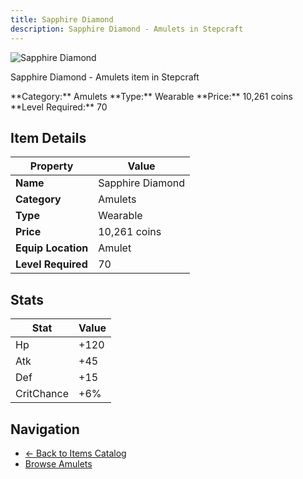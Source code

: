 ```yaml
---
title: Sapphire Diamond
description: Sapphire Diamond - Amulets in Stepcraft
---
```


<div className="flex items-start gap-6 mb-8">
  <div className="flex-shrink-0">
    <img src="/assets/resources/trinketry/amulets/sapphire_square.png" alt="Sapphire Diamond" className="w-24 h-24 border rounded-lg" />
  </div>
  <div className="flex-1">
    <div className="space-y-2">
      <p className="text-lg text-muted-foreground">Sapphire Diamond - Amulets item in Stepcraft</p>
      <div className="flex flex-wrap gap-4 text-sm">
        <span className="px-2 py-1 bg-blue-100 dark:bg-blue-900 rounded-md">
          **Category:** Amulets
        </span>
        <span className="px-2 py-1 bg-green-100 dark:bg-green-900 rounded-md">
          **Type:** Wearable
        </span>
        <span className="px-2 py-1 bg-yellow-100 dark:bg-yellow-900 rounded-md">
          **Price:** 10,261 coins
        </span>
        <span className="px-2 py-1 bg-red-100 dark:bg-red-900 rounded-md">
          **Level Required:** 70
        </span>
      </div>
    </div>
  </div>
</div>

## Item Details

| Property | Value |
|----------|-------|
| **Name** | Sapphire Diamond |
| **Category** | Amulets |
| **Type** | Wearable |
| **Price** | 10,261 coins |
| **Equip Location** | Amulet |
| **Level Required** | 70 |

## Stats

| Stat | Value |
|------|-------|
| Hp | +120 |
| Atk | +45 |
| Def | +15 |
| CritChance | +6% |

## Navigation

- [← Back to Items Catalog](/docs/items)
- [Browse Amulets](/docs/items#amulets) 